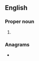 {{also|eur|EUR|eür|-eur|eur-|Eur.}}
==English==

===Proper noun===
{{en-proper noun}}

# {{abbreviation of|Europe|lang=en}}

===Anagrams===
* {{anagrams|en|-ure|ERU|Rue|Ure|rue|ure}}